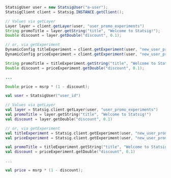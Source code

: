 <CodeGroup>

```java Java
StatsigUser user = new StatsigUser("a-user");
StatsigClient client = Statsig.INSTANCE.getClient();

// Values via getLayer
Layer layer = client.getLayer(user, "user_promo_experiments")
String promoTitle = layer.getString("title", "Welcome to Statsig!");
Double discount = layer.getDouble("discount", 0.1);

// or, via getExperiment
DynamicConfig titleExperiment = client.getExperiment(user, "new_user_promo_title");
DynamicConfig priceExperiment = client.getExperiment(user, "new_user_promo_price");

String promoTitle = titleExperiment.getString("title", "Welcome to Statsig!");
Double discount = priceExperiment.getDouble("discount", 0.1);

...

Double price = msrp * (1 - discount);
```

```kotlin Kotlin
val user = StatsigUser("user_id")

// Values via getLayer
val layer = Statsig.client.getLayer(user, "user_promo_experiments")
val promoTitle = layer.getString("title", "Welcome to Statsig!")
val discount = layer.getDouble("discount", 0.1)

// or, via getExperiment
val titleExperiment = Statsig.client.getExperiment(user, "new_user_promo_title")
val priceExperiment = Statsig.client.getExperiment(user, "new_user_promo_price")

val promoTitle = titleExperiment.getString("title", "Welcome to Statsig!")
val discount = priceExperiment.getDouble("discount", 0.1)

...

val price = msrp * (1 - discount);
```

</CodeGroup>
